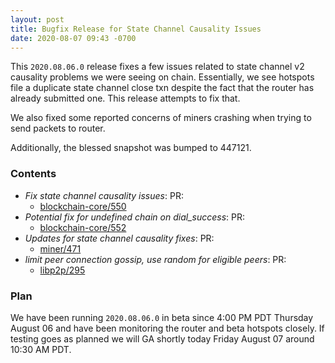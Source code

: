 ```yaml
---
layout: post
title: Bugfix Release for State Channel Causality Issues
date: 2020-08-07 09:43 -0700
---
```


This `2020.08.06.0` release fixes a few issues related to state channel v2 causality problems we
were seeing on chain. Essentially, we see hotspots file a duplicate state channel close txn despite
the fact that the router has already submitted one. This release attempts to fix that.

We also fixed some reported concerns of miners crashing when trying to send packets to router.

Additionally, the blessed snapshot was bumped to 447121.

### Contents

- _Fix state channel causality issues_: PR:
  - [blockchain-core/550](https://github.com/helium/blockchain-core/pull/550)
- _Potential fix for undefined chain on dial_success_: PR:
  - [blockchain-core/552](https://github.com/helium/blockchain-core/pull/552)
- _Updates for state channel causality fixes_: PR:
  - [miner/471](https://github.com/helium/miner/pull/471)
- _limit peer connection gossip, use random for eligible peers_: PR:
  - [libp2p/295](https://github.com/helium/erlang-libp2p/pull/295)

### Plan

We have been running `2020.08.06.0` in beta since 4:00 PM PDT Thursday August 06 and have been
monitoring the router and beta hotspots closely. If testing goes as planned we will GA shortly today
Friday August 07 around 10:30 AM PDT.
